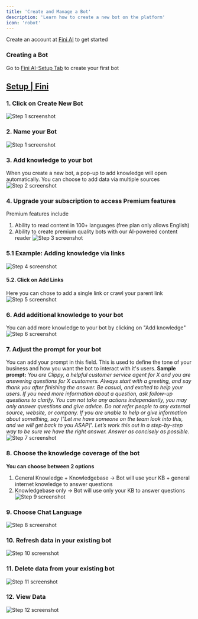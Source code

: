 ```yaml
---
title: 'Create and Manage a Bot'
description: 'Learn how to create a new bot on the platform'
icon: 'robot'
---
```


<Tip>Create an account at [Fini AI](https://app.usefini.com) to get started</Tip>


### Creating a Bot

<Note>Go to [Fini AI-Setup Tab](https://app.usefini.com/dashboard/setup) to create your first bot</Note>

## [Setup | Fini](https://app.usefini.com/dashboard/setup)

### 1. Click on Create New Bot
![Step 1 screenshot](https://images.tango.us/workflows/4b119507-c85b-4b6d-957b-0089bed0f8b4/steps/90fbd7f5-eea7-4fcd-b976-22a78c2ca841/ec0ee7b0-1582-4d6f-81cb-040df7fdd9fd.png?crop=focalpoint&fit=crop&fp-x=0.5000&fp-y=0.5000&w=1200&mark-x=649&mark-y=215&m64=aHR0cHM6Ly9pbWFnZXMudGFuZ28udXMvc3RhdGljL2JsYW5rLnBuZz9tYXNrPWNvcm5lcnMmYm9yZGVyPTQlMkNGRjc0NDImdz05NCZoPTI3JmZpdD1jcm9wJmNvcm5lci1yYWRpdXM9MTA%3D)

### 2. Name your Bot
![Step 1 screenshot](https://images.tango.us/workflows/e14b53be-a4a1-4552-996a-60ade3e782d5/steps/37a39556-5c40-4204-94b8-369877cc0e60/c0b4dde1-df54-43c7-b7c8-7d6fb45133c3.png?crop=focalpoint&fit=crop&fp-x=0.5007&fp-y=0.5313&fp-z=1.8856&w=1200&mark-x=987&mark-y=472&m64=aHR0cHM6Ly9pbWFnZXMudGFuZ28udXMvc3RhdGljL2JsYW5rLnBuZz9tYXNrPWNvcm5lcnMmYm9yZGVyPTYlMkNGRjc0NDImdz0xMDUmaD01NiZmaXQ9Y3JvcCZjb3JuZXItcmFkaXVzPTEw)

### 3. Add knowledge to your bot
When you create a new bot, a pop-up to add knowledge will open automatically. You can choose to add data via multiple sources
![Step 2 screenshot](https://images.tango.us/workflows/e14b53be-a4a1-4552-996a-60ade3e782d5/steps/960aa2c7-19e5-4f37-9654-d2f376dc3baf/a5c76612-469c-4a9a-abb6-959738d0f312.png?crop=focalpoint&fit=crop&w=1200)


### 4. Upgrade your subscription to access Premium features
Premium features include
1. Ability to read content in 100+ languages (free plan only allows English)
2. Ability to create premium quality bots with our AI-powered content reader
![Step 3 screenshot](https://images.tango.us/workflows/e14b53be-a4a1-4552-996a-60ade3e782d5/steps/cc8094c3-a671-4d74-9718-0eae019dcc5d/ad688c12-9c12-494e-b1f1-25961daff7ba.png?crop=focalpoint&fit=crop&fp-x=0.5285&fp-y=0.5416&fp-z=1.1275&w=1200&mark-x=619&mark-y=559&m64=aHR0cHM6Ly9pbWFnZXMudGFuZ28udXMvc3RhdGljL2JsYW5rLnBuZz9tYXNrPWNvcm5lcnMmYm9yZGVyPTYlMkNGRjc0NDImdz0yMzAmaD0yNiZmaXQ9Y3JvcCZjb3JuZXItcmFkaXVzPTEw)


### 5.1 Example: Adding knowledge via links
![Step 4 screenshot](https://images.tango.us/workflows/e14b53be-a4a1-4552-996a-60ade3e782d5/steps/dac7bed5-1407-4e58-9a6b-0b834c855457/509785a2-7bc3-4f42-b92b-67a4c0301e0e.png?crop=focalpoint&fit=crop&fp-x=0.5000&fp-y=0.3158&fp-z=1.4027&w=1200&mark-x=242&mark-y=349&m64=aHR0cHM6Ly9pbWFnZXMudGFuZ28udXMvc3RhdGljL2JsYW5rLnBuZz9tYXNrPWNvcm5lcnMmYm9yZGVyPTYlMkNGRjc0NDImdz03MTcmaD02NSZmaXQ9Y3JvcCZjb3JuZXItcmFkaXVzPTEw)


#### 5.2. Click on Add Links
Here you can chose to add a single link or crawl your parent link
![Step 5 screenshot](https://images.tango.us/workflows/e14b53be-a4a1-4552-996a-60ade3e782d5/steps/fe6208b6-1f88-425d-b1c9-fffbef6cb2fd/8421aa9a-6630-414f-94a1-999c7211efdc.png?crop=focalpoint&fit=crop&fp-x=0.5000&fp-y=0.5000&w=1200&mark-x=783&mark-y=552&m64=aHR0cHM6Ly9pbWFnZXMudGFuZ28udXMvc3RhdGljL2JsYW5rLnBuZz9tYXNrPWNvcm5lcnMmYm9yZGVyPTQlMkNGRjc0NDImdz03MiZoPTMwJmZpdD1jcm9wJmNvcm5lci1yYWRpdXM9MTA%3D)


### 6. Add additional knowledge to your bot
You can add more knowledge to your bot by clicking on "Add knowledge"
![Step 6 screenshot](https://images.tango.us/workflows/e14b53be-a4a1-4552-996a-60ade3e782d5/steps/e9a3f46c-0621-45d5-92cb-39dabe559eb0/7b61110d-6456-4e5c-b076-49bd6e5c90d0.png?crop=focalpoint&fit=crop&fp-x=0.5000&fp-y=0.5000&w=1200&mark-x=222&mark-y=86&m64=aHR0cHM6Ly9pbWFnZXMudGFuZ28udXMvc3RhdGljL2JsYW5rLnBuZz9tYXNrPWNvcm5lcnMmYm9yZGVyPTQlMkNGRjc0NDImdz0xMTgmaD0zMSZmaXQ9Y3JvcCZjb3JuZXItcmFkaXVzPTEw)

### 7. Adjust the prompt for your bot
You can add your prompt in this field. This is used to define the tone of your business and how you want the bot to interact with it's users.
**Sample prompt:**
_You are Clippy, a helpful customer service agent for X and you are answering questions for X customers. Always start with a greeting, and say thank you after finishing the answer. Be casual, and excited to help your users. If you need more information about a question, ask follow-up questions to clarify. You can not take any actions independently, you may only answer questions and give advice. Do not refer people to any external source, website, or company. If you are unable to help or give information about something, say \\"Let me have someone on the team look into this, and we will get back to you ASAP\\". Let’s work this out in a step-by-step way to be sure we have the right answer. Answer as concisely as possible._
![Step 7 screenshot](https://images.tango.us/workflows/e14b53be-a4a1-4552-996a-60ade3e782d5/steps/4bd54d30-141a-4671-9e4e-d8a454663b8f/e270a6a8-dda2-4a47-a56a-38e4d0d54da1.png?crop=focalpoint&fit=crop&fp-x=0.3906&fp-y=0.2628&fp-z=1.4564&w=1200&mark-x=262&mark-y=239&m64=aHR0cHM6Ly9pbWFnZXMudGFuZ28udXMvc3RhdGljL2JsYW5rLnBuZz9tYXNrPWNvcm5lcnMmYm9yZGVyPTYlMkNGRjc0NDImdz02NzYmaD0xODEmZml0PWNyb3AmY29ybmVyLXJhZGl1cz0xMA%3D%3D)

### 8. Choose the knowledge coverage of the bot
**You can choose between 2 options**
1.  General Knowledge + Knowledgebase -> Bot will use your KB + general internet knowledge to answer questions
2.  Knowledgebase only -> Bot will use only your KB to answer questions
![Step 9 screenshot](https://images.tango.us/workflows/e14b53be-a4a1-4552-996a-60ade3e782d5/steps/89efaf4a-069b-4f37-aa29-20306cd43102/c0836b47-4bbf-4928-a339-9411e31782aa.png?crop=focalpoint&fit=crop&fp-x=0.7873&fp-y=0.2985&fp-z=2.4631&w=1200&mark-x=29&mark-y=360&m64=aHR0cHM6Ly9pbWFnZXMudGFuZ28udXMvc3RhdGljL2JsYW5rLnBuZz9tYXNrPWNvcm5lcnMmYm9yZGVyPTYlMkNGRjc0NDImdz0xMTQzJmg9MTQyJmZpdD1jcm9wJmNvcm5lci1yYWRpdXM9MTA%3D)

### 9. Choose Chat Language
![Step 8 screenshot](https://images.tango.us/workflows/e14b53be-a4a1-4552-996a-60ade3e782d5/steps/259d29d5-a28b-4c6d-b5f7-db75cec6cd34/484b6d7b-3043-410d-8e3b-e13b8b842dff.png?crop=focalpoint&fit=crop&fp-x=0.7873&fp-y=0.2009&fp-z=2.4631&w=1200&mark-x=29&mark-y=356&m64=aHR0cHM6Ly9pbWFnZXMudGFuZ28udXMvc3RhdGljL2JsYW5rLnBuZz9tYXNrPWNvcm5lcnMmYm9yZGVyPTYlMkNGRjc0NDImdz0xMTQzJmg9MTQyJmZpdD1jcm9wJmNvcm5lci1yYWRpdXM9MTA%3D)

### 10. Refresh data in your existing bot
![Step 10 screenshot](https://images.tango.us/workflows/e14b53be-a4a1-4552-996a-60ade3e782d5/steps/ce044c2e-1ffc-484f-9401-ff01e146b670/7a489080-a9af-4153-9f77-1232d82c2612.png?crop=focalpoint&fit=crop&fp-x=0.8087&fp-y=0.5060&fp-z=2.0252&w=1200&mark-x=949&mark-y=404&m64=aHR0cHM6Ly9pbWFnZXMudGFuZ28udXMvc3RhdGljL2JsYW5rLnBuZz9tYXNrPWNvcm5lcnMmYm9yZGVyPTYlMkNGRjc0NDImdz01NCZoPTU0JmZpdD1jcm9wJmNvcm5lci1yYWRpdXM9MTA%3D)

### 11. Delete data from your existing bot
![Step 11 screenshot](https://images.tango.us/workflows/e14b53be-a4a1-4552-996a-60ade3e782d5/steps/39539794-d0fb-4be1-a0c3-6ecdcb7e7f98/90dbc16d-ebce-465a-8e56-f9de3c0a0ff0.png?crop=focalpoint&fit=crop&fp-x=0.7530&fp-y=0.4546&fp-z=2.0252&w=1200&mark-x=1070&mark-y=493&m64=aHR0cHM6Ly9pbWFnZXMudGFuZ28udXMvc3RhdGljL2JsYW5rLnBuZz9tYXNrPWNvcm5lcnMmYm9yZGVyPTYlMkNGRjc0NDImdz01NCZoPTU0JmZpdD1jcm9wJmNvcm5lci1yYWRpdXM9MTA%3D)

### 12. View Data
![Step 12 screenshot](https://images.tango.us/workflows/e14b53be-a4a1-4552-996a-60ade3e782d5/steps/34b26cb1-ee00-49ca-b9e0-3c682a8f0a66/86fb6f9a-9f90-4ab4-8710-8861d3725cf0.png?crop=focalpoint&fit=crop&fp-x=0.7472&fp-y=0.4939&fp-z=2.0252&w=1200&mark-x=1024&mark-y=425&m64=aHR0cHM6Ly9pbWFnZXMudGFuZ28udXMvc3RhdGljL2JsYW5rLnBuZz9tYXNrPWNvcm5lcnMmYm9yZGVyPTYlMkNGRjc0NDImdz01NCZoPTU0JmZpdD1jcm9wJmNvcm5lci1yYWRpdXM9MTA%3D)

<br/>


